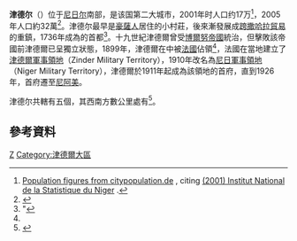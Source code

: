 {{Infobox settlement
|official_name          = 津德尔

|other_name             =
|native_name            =  Zinder
|nickname               =
|settlement_type        = <!--For Town or Village (Leave blank for the default City)-->
|motto                  =
|image_skyline          = Old town of Zinder.jpg
|imagesize              = 250px
|image_caption          = Birni老城區的一間[[泥磚|泥磚]]屋
|image_flag             =
|flag_size              =
|image_seal             =
|seal_size              =
|image_shield           =
|shield_size            =
|city_logo              =
|citylogo_size          =
|image_map              =
|mapsize                =
|map_caption            =
|image_map1             =
|mapsize1               =
|map_caption1           =
|image_dot_map          =
|dot_mapsize            =
|dot_map_caption        =
|dot_x =  |dot_y =
|pushpin_map            = Niger<!-- the name of a location map as per http://en.wikipedia.org/wiki/Template:Location_map -->
|pushpin_label_position = <!-- the position of the pushpin label: left, right, top, bottom, none -->
|pushpin_map_caption    =
|pushpin_mapsize        =
|subdivision_type       = 國家
|subdivision_name       ={{flag|尼日}}
|subdivision_type1      = [[尼日尔行政区划|大區]]
|subdivision_name1      = [[津德尔大区|津德尔大区]]
|subdivision_type2      = {{tsl|en|Departments of Niger|尼日省份}}
|subdivision_name2      = [[馬塔梅耶省|馬塔梅耶省]]
|subdivision_type3      =
|subdivision_name3      =
|subdivision_type4      =
|subdivision_name4      =
|government_footnotes   =
|government_type        =
|leader_title           =
|leader_name            =
|leader_title1          =  <!-- for places with, say, both a mayor and a city manager -->
|leader_name1           =
|leader_title2          =
|leader_name2           =
|leader_title3          =
|leader_name3           =
|leader_title4          =
|leader_name4           =
|established_title      =  <!-- Settled -->
|established_date       =
|established_title2     = {{tsl|en|Sultanate of Damagaram|達馬加拉姆蘇丹國}}首都 <!-- Incorporated (town) -->
|established_date2      = 1736年
|established_title3     =  <!-- Incorporated (city) -->
|established_date3      =
|area_magnitude         =
|unit_pref                = <!--Enter: Imperial, if Imperial (metric) is desired-->
|area_footnotes           =
|area_total_km2           = <!-- ALL fields dealing with a measurements are subject to automatic unit conversion-->
|area_land_km2            = <!--See table @ Template:Infobox Settlement for details on automatic unit conversion-->
|area_water_km2           =
|area_total_sq_mi         =
|area_land_sq_mi          =
|area_water_sq_mi         =
|area_water_percent       =
|area_urban_km2           =
|area_urban_sq_mi         =
|area_metro_km2           =
|area_metro_sq_mi         =
|population_as_of               = 2012年
|population_footnotes           =
|population_note                =
|population_total               = 256,000人
|population_density_km2         =
|population_density_sq_mi       =
|population_metro               =
|population_density_metro_km2   =
|population_density_metro_sq_mi =
|population_urban               =
|population_density_urban_km2   =
|population_density_urban_sq_mi =
|population_blank1_title        =
|population_blank1              =
|population_density_blank1_km2 =
|population_density_blank1_sq_mi =
|timezone               =
|utc_offset             = +1
|timezone_DST           =
|utc_offset_DST         =
|coordinates            = {{coord|13|48|19|N|8|59|18|E|region:NE|display=inline,title}}
|elevation_footnotes    =  <!--for references: use <ref> </ref> tags-->
|elevation_m            = 479
|elevation_ft           =
|postal_code_type       =  <!-- enter ZIP code, Postcode, Post code, Postal code... -->
|postal_code            =
|area_code              =
|blank_name             =
|blank_info             =
|blank1_name            =
|blank1_info            =
|website                =
|footnotes              =
}}

'''津德尔'''（{{lang-fr|Zinder}}）位于[[尼日尔|尼日尔]]南部，是该国第二大城市，2001年时人口约17万<ref name="citypopulation.de">[http://www.citypopulation.de/Niger.html Population figures from citypopulation.de] {{Wayback|url=http://www.citypopulation.de/Niger.html |date=20180922120523 }}, citing [http://www.stat-niger.org/ (2001) Institut National de la Statistique du Niger] {{Wayback|url=http://www.stat-niger.org/ |date=20180627221307 }}.</ref>，2005年人口約32萬<ref>{{cite web|url=http://www.stat-niger.org/statistique/file/rgph2012.pdf|title=PRESENTATION DES RESULTATS PRELIMINAIRES DU QUATRIEME (4ième) RECENSEMENT GENERAL DE LA POPULATION ET DE L’HABITAT (RGP/H)|year=2013|publisher=INSTITUT NATIONAL DE LA STATISTIQUE|access-date=2018-11-30|archive-url=https://web.archive.org/web/20180218215303/http://www.stat-niger.org/statistique/file/rgph2012.pdf|archive-date=2018-02-18|dead-url=yes}}</ref>。津德尔最早是[[豪薩人|豪薩人]]居住的小村莊，後來漸發展成[[跨撒哈拉貿易|跨撒哈拉貿易]]的重鎮，1736年成為{{tsl|en|Sultanate of Damagaram|達馬加拉姆蘇丹國}}的首都<ref name=eb>"{{cite EB1911|wstitle=Zinder |volume=28 |page=985}}</ref>。十九世紀津德爾曾受[[博爾努帝國|博爾努帝國]]統治，但{{link-en|拉比赫·祖拜尔|Rabih az-Zubayr}}擊敗該帝國前津德爾已呈獨立狀態，1899年，津德爾在{{link-en| Voulet-Chanoine mission|}}中被[[法國|法國]]佔領<ref name=eb/>，法國在當地建立了[[津德爾軍事領地|津德爾軍事領地]]（Zinder Military Territory），1910年改名為[[尼日軍事領地|尼日軍事領地]]（Niger Military Territory），津德爾於1911年起成為該領地的首府，直到1926年，首府遷至[[尼阿美|尼阿美]]。

津德尔共轄有五個{{tsl|en|Communes of Niger|尼日市鎮|市鎮}}，其西南方數公里處有{{tsl|en|Zinder Airport|津德爾機場}}<ref>{{cite web|url=http://www.world-airport-codes.com/niger/zinder-7859.html|title=Zinder (ZND) Niger: world-airport-codes.com|access-date=2018-11-30|archive-url=https://web.archive.org/web/20160506080326/https://www.world-airport-codes.com/niger/zinder-7859.html|archive-date=2016-05-06|dead-url=no}}</ref>。

==參考資料==
{{Reflist}}

{{Authority control}}
{{niger-geo-stub}}

[[Category:尼日尔城市|Z]]
[[Category:津德爾大區|Category:津德爾大區]]